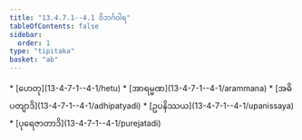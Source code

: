 ```yaml
---
title: "13.4.7.1--4.1 ဝိဘင်္ဂဝါရ"
tableOfContents: false
sidebar:
  order: 1
type: "tipitaka"
basket: "ab"
---
```



<DynamicBreadcrumb />



<TableOfContents>
* [ဟေတု](13-4-7-1--4-1/hetu)
* [အာရမ္မဏ](13-4-7-1--4-1/arammana)
* [အဓိပတျာဒိ](13-4-7-1--4-1/adhipatyadi)
* [ဥပနိဿယ](13-4-7-1--4-1/upanissaya)
* [ပုရေဇာတာဒိ](13-4-7-1--4-1/purejatadi)
</TableOfContents>